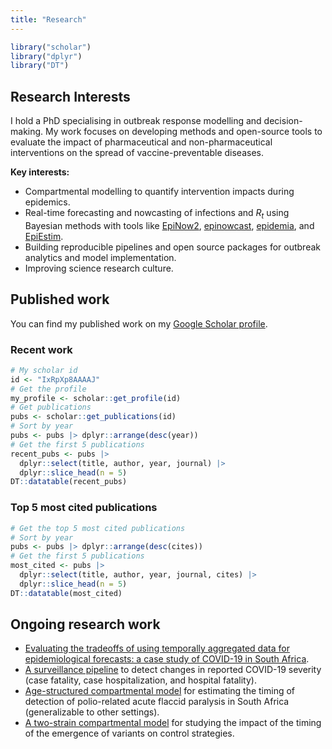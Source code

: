 ```yaml
---
title: "Research"
---
```


```r
library("scholar")
library("dplyr")
library("DT")
```

## Research Interests

I hold a PhD specialising in outbreak response modelling and decision-making. My work focuses on developing methods and open-source tools to evaluate the impact of pharmaceutical and non-pharmaceutical interventions on the spread of vaccine-preventable diseases.

**Key interests:**

- Compartmental modelling to quantify intervention impacts during epidemics.
- Real-time forecasting and nowcasting of infections and $R_t$ using Bayesian methods with tools like [EpiNow2](https://epiforecasts.io/EpiNow2/dev/), [epinowcast](https://package.epinowcast.org/dev/), [epidemia](https://imperialcollegelondon.github.io/epidemia/index.html), and [EpiEstim](https://mrc-ide.github.io/EpiEstim/).
- Building reproducible pipelines and open source packages for outbreak analytics and model implementation.
- Improving science research culture.

## Published work

You can find my published work on my [Google Scholar profile](https://scholar.google.co.za/citations?user=IxRpXp8AAAAJ&hl=en).

### Recent work

```r
# My scholar id
id <- "IxRpXp8AAAAJ"
# Get the profile
my_profile <- scholar::get_profile(id)
# Get publications
pubs <- scholar::get_publications(id)
# Sort by year
pubs <- pubs |> dplyr::arrange(desc(year))
# Get the first 5 publications
recent_pubs <- pubs |>
  dplyr::select(title, author, year, journal) |> 
  dplyr::slice_head(n = 5)
DT::datatable(recent_pubs)
```

### Top 5 most cited publications

```r
# Get the top 5 most cited publications
# Sort by year
pubs <- pubs |> dplyr::arrange(desc(cites))
# Get the first 5 publications
most_cited <- pubs |>
  dplyr::select(title, author, year, journal, cites) |> 
  dplyr::slice_head(n = 5)
DT::datatable(most_cited)
```

## Ongoing research work

- [Evaluating the tradeoffs of using temporally aggregated data for epidemiological forecasts: a case study of COVID-19 in South Africa](https://github.com/tatendashoko/now-fore-cast).
- [A surveillance pipeline](https://github.com/SACEMA/severity-monitoring) to detect changes in reported COVID-19 severity (case fatality, case hospitalization, and hospital fatality).
- [Age-structured compartmental model](https://github.com/SACEMA/sa-polio-model) for estimating the timing of detection of polio-related acute flaccid paralysis in South Africa (generalizable to other settings).
- [A two-strain compartmental model](https://github.com/jamesmbaazam/two_strain_orv_model) 
for studying the impact of the timing of the emergence of variants on control strategies.

